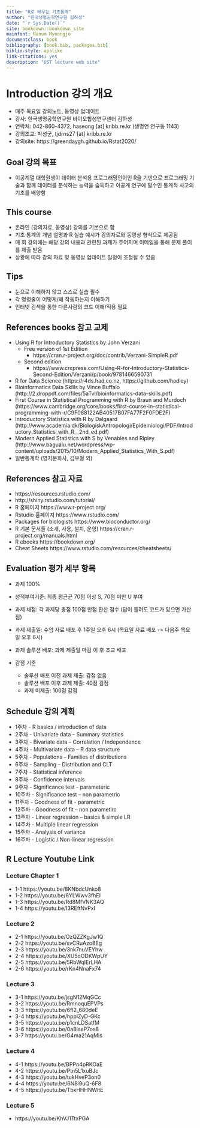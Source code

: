 ```yaml
--- 
title: "R로 배우는 기초통계"
author: "한국생명공학연구원 김하성"
date: "`r Sys.Date()`"
site: bookdown::bookdown_site
mainfont: Nanum Myeongjo
documentclass: book
bibliography: [book.bib, packages.bib]
biblio-style: apalike
link-citations: yes
description: "UST lecture web site"
---
```



# Introduction 강의 개요 
- 매주 목요일 강의노트, 동영상 업데이트 
- 강사: 한국생명공학연구원 바이오합성연구센터 김하성
- 연락처: 042-860-4372, haseong [at] kribb.re.kr (생명연 연구동 1143)
- 강의조교: 박성군, tjdrns27 [at] kribb.re.kr
- 강의site: https://greendaygh.github.io/Rstat2020/ 

## Goal 강의 목표
- 이공계열 대학원생이 데이터 분석용 프로그래밍언어인 R을 기반으로 프로그래밍 기술과 함께 데이터를 분석하는 능력을 습득하고 이공계 연구에 필수인 통계적 사고의 기초를 배양함

## This course  
- 온라인 (강의자료, 동영상) 강의를 기본으로 함
- 기초 통계의 개념 설명과 R 실습 예시가 강의자료와 동영상 형식으로 제공됨
- 매 회 강의에는 해당 강의 내용과 관련된 과제가 주어지며 이메일을 통해 문제 풀이를 제출 받음
- 상황에 따라 강의 자료 및 동영상 업데이트 일정이 조정될 수 있음

## Tips
- 눈으로 이해하지 않고 스스로 실습 필수
- 각 명령줄이 어떻게/왜 작동하는지 이해하기
- 인터넷 검색을 통한 다른사람의 코드 이해/적용 필요 

## References books 참고 교제 
- Using R for Introductory Statistics by John Verzani
  - Free version of 1st Edition 
    - https://cran.r-project.org/doc/contrib/Verzani-SimpleR.pdf
  - Second edition
    - https://www.crcpress.com/Using-R-for-Introductory-Statistics-Second-Edition/Verzani/p/book/9781466590731
- R for Data Science (https://r4ds.had.co.nz, https://github.com/hadley)
- Bioinformatics Data Skills by Vince Buffalo (http://2.droppdf.com/files/5aTvl/bioinformatics-data-skills.pdf)
- First Course in Statistical Programming with R by Braun and
Murdoch (https://www.cambridge.org/core/books/first-course-in-statistical-programming-with-r/C9F088122AB40517B07FA77F2F0FDE2F)
- Introductory Statistics with R by Dalgaard (http://www.academia.dk/BiologiskAntropologi/Epidemiologi/PDF/Introductory_Statistics_with_R__2nd_ed.pdf)
- Modern Applied Statistics with S by Venables and Ripley (http://www.bagualu.net/wordpress/wp-content/uploads/2015/10/Modern_Applied_Statistics_With_S.pdf)
- 일반통계학 (영지문화사, 김우철 외)

## References 참고 자료
- https://resources.rstudio.com/
- http://shiny.rstudio.com/tutorial/
- R 홈페이지 https://www.r-project.org/
- Rstudio 홈페이지 https://www.rstudio.com/
- Packages for biologists https://www.bioconductor.org/
- R 기본 문서들 (소개, 사용, 설치, 운영) https://cran.r-project.org/manuals.html 
- R ebooks https://bookdown.org/
- Cheat Sheets https://www.rstudio.com/resources/cheatsheets/ 


## Evaluation 평가 세부 항목
- 과제 100%
- 성적부여기준: 최종 평균균 70점 이상 S, 70점 미만 U 부여
- 과제 채점: 각 과제당 총점 100점 만점 환산 점수 (답이 틀려도 코드가 있으면 가산점)
- 과제 제출일: 수업 자료 배포 후 1주일 오후 6시 (목요일 자료 배포 -> 다음주 목요일 오후 6시)
- 과제 솔루션 배포: 과제 제출일 마감 이 후 조교 배포

- 감점 기준
  - 솔루션 배포 이전 과제 제출: 감점 없음 
  - 솔루션 배포 이후 과제 제출: 40점 감점 
  - 과제 미제출: 100점 감점


## Schedule 강의 계획

- 1주차 - R basics / introduction of data
- 2주차 - Univariate data – Summary statistics
- 3주차 - Bivariate data – Correlation  / Independence  
- 4주차 - Multivariate data – R data structure
- 5주차 - Populations – Families of distributions
- 6주차 - Sampling – Distribution and CLT
- 7주차 - Statistical inference
- 8주차 - Confidence intervals 
- 9주차 - Significance test - parameteric
- 10주차 - Significance test – non parametric
- 11주차 - Goodness of fit - parametric
- 12주차 - Goodness of fit – non parametirc
- 13주차 - Linear regression – basics & simple LR 
- 14주차 - Multiple linear regression 
- 15주차 - Analysis of variance 
- 16주차 - Logistic / Non-linear regression  

## R Lecture Youtube Link  

### Lecture Chapter 1
* 1-1 https://youtu.be/8KNbdcUnko8
* 1-2 https://youtu.be/6YLWwv3fhEI
* 1-3 https://youtu.be/Rd8MfVNK3AQ
* 1-4 https://youtu.be/I3REftNvPxI


### Lecture 2
* 2-1 https://youtu.be/OzQZZKgJw1Q
* 2-2 https://youtu.be/svCRuAzo8Eg
* 2-3 https://youtu.be/3nk7nuVEYhw
* 2-4 https://youtu.be/XU5oODKWpUY
* 2-5 https://youtu.be/5RbWqIErLHA
* 2-6 https://youtu.be/rKn4NnaFx74

### Lecture 3
* 3-1 https://youtu.be/jsgN12MqGCc
* 3-2 https://youtu.be/RmnoquEPVPs
* 3-3 https://youtu.be/6fI2_680deE
* 3-4 https://youtu.be/hpplZyD-GKc
* 3-5 https://youtu.be/p1cnLDSatfM
* 3-6 https://youtu.be/0a8IseP7os8
* 3-7 https://youtu.be/G4ma21AqMis

### Lecture 4
* 4-1 https://youtu.be/BPPn4pRKOaE
* 4-2 https://youtu.be/Ptn5L1xuBJc
* 4-3 https://youtu.be/tukHveP3on0
* 4-4 https://youtu.be/6N8i9uQ-6F8
* 4-5 https://youtu.be/TbxHHHNWltE

### Lecture 5
* https://youtu.be/KhVJ1TtxPGA

